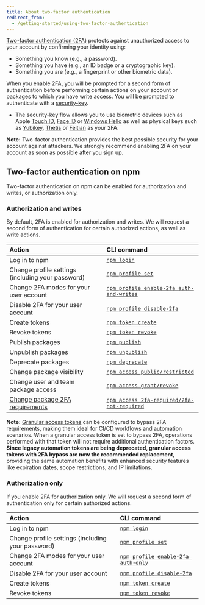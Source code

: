 ```yaml
---
title: About two-factor authentication
redirect_from:
  - /getting-started/using-two-factor-authentication
---
```


[Two-factor authentication (2FA)][2fa] protects against unauthorized access to your account by confirming your identity using:

- Something you know (e.g., a password).
- Something you have (e.g., an ID badge or a cryptographic key).
- Something you are (e.g., a fingerprint or other biometric data).

When you enable 2FA, you will be prompted for a second form of authentication before performing certain actions on your account or packages to which you have write access. You will be prompted to authenticate with a [security-key][webauthn].

- The security-key flow allows you to use biometric devices such as Apple [Touch ID][touch-id], [Face ID][face-id] or [Windows Hello][windows-hello] as well as physical keys such as [Yubikey][yubikey], [Thetis][thetis] or [Feitian][feitian] as your 2FA.

<Note>

**Note:** Two-factor authentication provides the best possible security for your account against attackers. We strongly recommend enabling 2FA on your account as soon as possible after you sign up.

</Note>

## Two-factor authentication on npm

Two-factor authentication on npm can be enabled for authorization and writes, or authorization only.

### Authorization and writes

By default, 2FA is enabled for authorization and writes. We will request a second form of authentication for certain authorized actions, as well as write actions.

| Action                                            | CLI command                                            |
| :------------------------------------------------ | :----------------------------------------------------- |
| Log in to npm                                     | [`npm login`][login]                                   |
| Change profile settings (including your password) | [`npm profile set`][profile-set]                       |
| Change 2FA modes for your user account            | [`npm profile enable-2fa auth-and-writes`][2fa-enable] |
| Disable 2FA for your user account                 | [`npm profile disable-2fa`][2fa-disable]               |
| Create tokens                                     | [`npm token create`][token-create]                     |
| Revoke tokens                                     | [`npm token revoke`][token-revoke]                     |
| Publish packages                                  | [`npm publish`][publish]                               |
| Unpublish packages                                | [`npm unpublish`][unpublish]                           |
| Deprecate packages                                | [`npm deprecate`][deprecate]                           |
| Change package visibility                         | [`npm access public/restricted`][access]               |
| Change user and team package access               | [`npm access grant/revoke`][access]                    |
| [Change package 2FA requirements][pkg-2fa]        | [`npm access 2fa-required/2fa-not-required`][access]   |

<Note>

**Note:** [Granular access tokens][granular-tokens] can be configured to bypass 2FA requirements, making them ideal for CI/CD workflows and automation scenarios. When a granular access token is set to bypass 2FA, operations performed with that token will not require additional authentication factors. **Since legacy automation tokens are being deprecated, granular access tokens with 2FA bypass are now the recommended replacement**, providing the same automation benefits with enhanced security features like expiration dates, scope restrictions, and IP limitations.

</Note>

### Authorization only

If you enable 2FA for authorization only. We will request a second form of authentication only for certain authorized actions.

| Action                                            | CLI command                                      |
| :------------------------------------------------ | :----------------------------------------------- |
| Log in to npm                                     | [`npm login`][login]                             |
| Change profile settings (including your password) | [`npm profile set`][profile-set]                 |
| Change 2FA modes for your user account            | [`npm profile enable-2fa auth-only`][2fa-enable] |
| Disable 2FA for your user account                 | [`npm profile disable-2fa`][2fa-disable]         |
| Create tokens                                     | [`npm token create`][token-create]               |
| Revoke tokens                                     | [`npm token revoke`][token-revoke]               |

[login]: https://docs.npmjs.com/cli/adduser
[profile-set]: https://docs.npmjs.com/cli/profile
[2fa-enable]: https://docs.npmjs.com/cli/profile
[2fa-disable]: https://docs.npmjs.com/cli/profile
[token-create]: https://docs.npmjs.com/cli/token
[token-revoke]: https://docs.npmjs.com/cli/token
[publish]: https://docs.npmjs.com/cli/publish
[unpublish]: https://docs.npmjs.com/cli/unpublish
[deprecate]: https://docs.npmjs.com/cli/deprecate
[access]: https://docs.npmjs.com/cli/access
[pkg-2fa]: /requiring-2fa-for-package-publishing-and-settings-modification
[granular-tokens]: /integrations/integrating-npm-with-external-services/about-access-tokens#about-granular-access-tokens
[webauthn]: https://webauthn.guide/
[can-i-use]: https://caniuse.com/#search=webauthn
[u2f]: https://en.wikipedia.org/wiki/Universal_2nd_Factor
[windows-hello]: https://support.microsoft.com/en-us/windows/learn-about-windows-hello-and-set-it-up-dae28983-8242-bb2a-d3d1-87c9d265a5f0
[touch-id]: https://support.apple.com/en-gb/HT204587
[face-id]: https://support.apple.com/en-us/HT208108
[yubikey]: https://www.yubico.com/
[thetis]: https://thetis.io/
[feitian]: https://www.ftsafe.com/
[totp]: https://en.wikipedia.org/wiki/Time-based_one-time_password
[2fa]: https://en.wikipedia.org/wiki/Multi-factor_authentication
